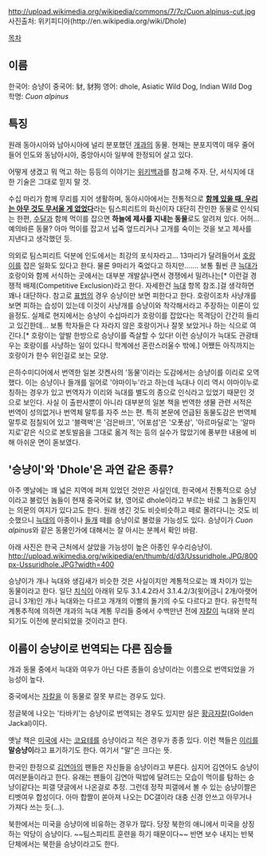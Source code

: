 http://upload.wikimedia.org/wikipedia/commons/7/7c/Cuon.alpinus-cut.jpg
사진출처: 위키피디아(http://en.wikipedia.org/wiki/Dhole)

[[목차]]
== 이름 ==
한국어: 승냥이
중국어: 豺, 豺狗
영어: dhole, Asiatic Wild Dog, Indian Wild Dog
학명: ''Cuon alpinus''

== 특징 ==
원래 동아시아와 남아시아에 널리 분포했던 [[개]]과의 동물. 현재는 분포지역이 매우 줄어들어 인도와 동남아시아, 중앙아시아 일부에 한정되어 살고 있다. 

어떻게 생겼고 뭐 먹고 하는 등등의 이야기는 [http://ko.wikipedia.org/wiki/승냥이 위키백과]를 참고해 주자. 단, 서식지에 대한 기술은 그대로 믿지 말 것.

수십 마리가 함께 무리를 지어 생활하며, 동아시아에서는 전통적으로 '''[[친구(영화)|함께 있을 때, 우리는 아무 것도 무서울 게 없었다]]'''라는 팀스피리트의 화신이자 대단히 잔인한 동물로 인식되는 한편, [[수달]]과 함께 먹이를 잡으면 '''하늘에 제사를 지내는 동물'''로도 알려져 있다. 어허... 예의바른 동물? 아마 먹이를 잡고서 넙죽 엎드리거나 고개를 숙이는 것을 보고 제사를 지낸다고 생각했던 듯. 

의외로 팀스피리트 덕분에 인도에서는 최강의 포식자라고... 13마리가 달려들어서 [[호랑이]]를 잡은 일화도 있다고 한다. 물론 9마리가 죽었다고 하지만……. 보통 훨씬 큰 [[늑대]]가 호랑이와 함께 서식하는 곳에서는 대부분 개발살나면서 경쟁에서 밀려나는[* 이런걸 경쟁적 배제(Competitive Exclusion)라고 한다. 자세한건 [[늑대]] 항목 참조.]걸 생각하면 꽤나 대단하다. 참고로 [[표범]]의 경우 승냥이만 보면 피한다고 한다. 호랑이조차 사냥개를 보면 피하는 습성이 있는데 이것이 사냥개를 승냥이와 착각해서라고 주장하는 이론이 있을정도. 실제로 현지에서는 승냥이 수십마리가 호랑이를 잡았다는 목격담이 간간히 들리고 있긴한데... 보통 학자들은 다 자라지 않은 호랑이거나 잘못 보았거나 하는 식으로 여긴다.[* 호랑이는 앞발 한방으로 승냥이를 즉살할 수 있다! 이런 승냥이가 늑대도 관광태우는 호랑이를 사냥하는 일이 있다니 학계에선 혼란스러울수 밖에.] 어쨌든 아직까지는 호랑이가 한수 위인걸로 보는 모양.

은하수미디어에서 번역한 일본 갓켄사의 '동물'이라는 도감에서는 승냥이를 이리로 오역했다. 이는 승냥이나 들개를 일어로 '야마이누'라고 하는데 늑대나 이리 역시 야마이누로 칭하는 경우가 있고 번역자가 이리와 늑대를 별도의 종으로 인식라고 있었기 때문인 것으로 보인다. 사실 이 출판사뿐이 아니라 대부분의 일본 책을 번역한 생물 관련 서적은 번역이 성의없거나 번역체 말투를 자주 쓰는 편. 특히 본문에 언급된 동물도감은 번역체 말투로 점칠되어 있고 '블랙벅'은 '검은바크', '어포섬'은 '오폿삼', '아르마딜로'는 '알마지로'같은 식으로 본토발음을 그대로 옮겨 적는 등의 실수가 많았기에 풍부한 내용에 비해 아쉬운 면이 돋보였다.

== '승냥이'와 'Dhole'은 과연 같은 종류? ==
아주 옛날에는 꽤 넓은 지역에 퍼져 있었던 것만은 사실인데, 한국에서 전통적으로 승냥이라고 불렀던 놈들이 현재 중국어로 豺, 영어로 dhole이라고 부르는 바로 그 놈들인지는 의문의 여지가 있다고도 한다. 원래 생긴 것도 비슷비슷하고 떼로 몰려다니는 것도 비슷했으니 [[늑대]]의 아종이나 [[들개]] 떼를 승냥이로 불렀을 가능성도 있다. 승냥이가 ''Cuon alpinus''와 같은 동물인가에 대해서는 잘 아시는 분께서 확인 바람.

아래 사진은 한국 근처에서 살았을 가능성이 높은 아종인 우수리승냥이.
http://upload.wikimedia.org/wikipedia/en/thumb/d/d3/Ussuridhole.JPG/800px-Ussuridhole.JPG?width=400

승냥이가 개나 늑대와 생김새가 비슷한 것은 사실이지만 계통적으로는 꽤 차이가 있는 동물이라고 한다. 일단 [[치식]]이 아래위 모두 3.1.4.2라서 3.1.4.2/3(윗어금니 2개/아랫어금니 3개)인 개나 늑대와는 다르고 개개의 이빨의 돌기의 수도 다르다고 한다. 유전학적 계통추적에 의하면 개과의 늑대 계통 무리들 중에서 수백만년 전에 [[자칼]]이 늑대와 분리되기도 이전에 분리되었을 것이라고 한다.

== 이름이 승냥이로 번역되는 다른 짐승들 ==
개과 동물 중에서 늑대와 여우가 아닌 다른 종들이 승냥이라는 이름으로 번역되었을 가능성이 높다.

중국에서는 [[자칼]]을 이 동물로 잘못 부르는 경우도 있다. 

정글북에 나오는 '타바키'는 승냥이로 번역되는 경우도 있지만 실은 [[황금자칼]](Golden Jackal)이다.

옛날 책은 [[미국]]에 사는 [[코요테]]를 승냥이라고 적은 경우가 종종 있다. 이런 책들은 [[이리]]를 '''말승냥이'''라고 표기하기도 한다. 여기서 "말"은 크다는 뜻.

한국인 한정으로 [[김연아]]의 팬들은 자신들을 승냥이라고 부른다. 심지어 김연아도 승냥이 여러분들이라고 한다. 유래는 팬들이 김연아 떡밥에 달려드는 모습이 먹이를 탐하는 승냥이같다는 피갤 댓글에서 나온걸로 추정. 그런데 정작 피갤에서 볼 수 있는 승냥이짤은 티벳여우 합성이다. 아마 합짤이 쏟아져 나오는 DC갤이라 대충 신경 안쓰고 아무거나 가져다 쓰는 듯(…). 

북한에서는 미국을 승냥이에 비유하는 경우가 많다. 당장 북한의 애니에서 미국을 상징하는 악당이 승냥이다. ~~팀스피리트 훈련을 하기 때문이다~~ 반면 보수 내지는 반북단체에서는 북한을 승냥이라고도 한다.
